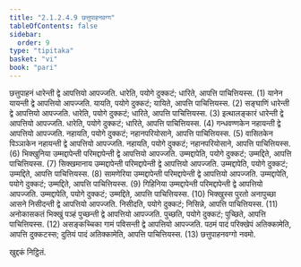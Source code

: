 ```yaml
---
title: "2.1.2.4.9 छत्तुपाहनवग्ग"
tableOfContents: false
sidebar:
  order: 9
type: "tipitaka"
basket: "vi"
book: "pari"
---
```



<DynamicBreadcrumb />

<Division number="239" book="pari">

<Paragraph number="968" book="pari">
छत्तुपाहनं धारेन्ती द्वे आपत्तियो आपज्जति. धारेति, पयोगे दुक्कटं; धारिते, आपत्ति पाचित्तियस्स. (1)
</Paragraph>

<Paragraph number="969" book="pari">
यानेन यायन्ती द्वे आपत्तियो आपज्जति. यायति, पयोगे दुक्कटं; यायिते, आपत्ति पाचित्तियस्स. (2)
</Paragraph>

<Paragraph number="970" book="pari">
सङ्घाणिं धारेन्ती द्वे आपत्तियो आपज्जति. धारेति, पयोगे दुक्कटं; धारिते, आपत्ति पाचित्तियस्स. (3)
</Paragraph>

<Paragraph number="971" book="pari">
इत्थालङ्कारं धारेन्ती द्वे आपत्तियो आपज्जति. धारेति, पयोगे दुक्कटं; धारिते, आपत्ति पाचित्तियस्स. (4)
</Paragraph>

<Paragraph number="972" book="pari">
गन्धवण्णकेन नहायन्ती द्वे आपत्तियो आपज्जति. नहायति, पयोगे दुक्कटं; नहानपरियोसाने, आपत्ति पाचित्तियस्स. (5)
</Paragraph>

<Paragraph number="973" book="pari">
वासितकेन पिञ्ञाकेन नहायन्ती द्वे आपत्तियो आपज्जति. नहायति, पयोगे दुक्कटं; नहानपरियोसाने, आपत्ति पाचित्तियस्स. (6)
</Paragraph>

<Paragraph number="974" book="pari">
भिक्खुनिया उम्मद्दापेन्ती परिमद्दापेन्ती द्वे आपत्तियो आपज्जति. उम्मद्दापेति, पयोगे दुक्कटं; उम्मद्दिते, आपत्ति पाचित्तियस्स. (7)
</Paragraph>

<Paragraph number="975" book="pari">
सिक्खमानाय उम्मद्दापेन्ती परिमद्दापेन्ती द्वे आपत्तियो आपज्जति. उम्मद्दापेति, पयोगे दुक्कटं; उम्मद्दिते, आपत्ति पाचित्तियस्स. (8)
</Paragraph>

<Paragraph number="976" book="pari">
सामणेरिया उम्मद्दापेन्ती परिमद्दापेन्ती द्वे आपत्तियो आपज्जति. उम्मद्दापेति, पयोगे दुक्कटं; उम्मद्दिते, आपत्ति पाचित्तियस्स. (9)
</Paragraph>

<Paragraph number="977" book="pari">
गिहिनिया उम्मद्दापेन्ती परिमद्दापेन्ती द्वे आपत्तियो आपज्जति. उम्मद्दापेति, पयोगे दुक्कटं; उम्मद्दिते, आपत्ति पाचित्तियस्स. (10)
</Paragraph>

<Paragraph number="978" book="pari">
भिक्खुस्स पुरतो अनापुच्छा आसने निसीदन्ती द्वे आपत्तियो आपज्जति. निसीदति, पयोगे दुक्कटं; निसिन्ने, आपत्ति पाचित्तियस्स. (11)
</Paragraph>

<Paragraph number="979" book="pari">
अनोकासकतं भिक्खुं पञ्हं पुच्छन्ती द्वे आपत्तियो आपज्जति. पुच्छति, पयोगे दुक्कटं; पुच्छिते, आपत्ति पाचित्तियस्स. (12)
</Paragraph>

<Paragraph number="980" book="pari">
असङ्कच्चिका गामं पविसन्ती द्वे आपत्तियो आपज्जति. पठमं पादं परिक्खेपं अतिक्कामेति, आपत्ति दुक्कटस्स; दुतियं पादं अतिक्कामेति, आपत्ति पाचित्तियस्स. (13)

</Paragraph>
</Division>

<Paragraph number="981" type="center" book="pari">
छत्तुपाहनवग्गो नवमो.

  
खुद्दकं निट्ठितं.
</Paragraph>
